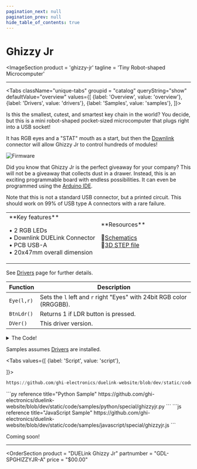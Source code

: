 ```yaml
---
pagination_next: null
pagination_prev: null
hide_table_of_contents: true
---
```



# Ghizzy Jr

<ImageSection
    product = 'ghizzy-jr'
    tagline = 'Tiny Robot-shaped Microcomputer'
></ImageSection>

---

<Tabs className="unique-tabs" groupid = "catalog" queryString="show" defaultValue="overview"
  values={[
    {label: 'Overview', value: 'overview'},
    {label: 'Drivers', value: 'drivers'},
    {label: 'Samples', value: 'samples'},
  ]}>

<TabItem value="overview">
Is this the smallest, cutest, and smartest key chain in the world? You decide, but this is a mini robot-shaped pocket-sized microcomputer that plugs right into a USB socket!

It has RGB eyes and a "STAT" mouth as a start, but then the [Downlink](../../interface/downlink) connector will allow Ghizzy Jr to control hundreds of modules!

![Firmware](pathname:///img/catalog/ghizzy-jr-logo.png)

Did you know that Ghizzy Jr is the perfect giveaway for your company? This will not be a giveaway that collects dust in a drawer. Instead, this is an exciting programmable board with endless possibilities. It can even be programmed using the [Arduino IDE](../../hw/arduino).

Note that this is not a standard USB connector, but a printed circuit. This should work on 99% of USB type A connectors with a rare failure.

<table><td width='50%'>
**Key features**

• 2 RGB LEDs<br/>
• Downlink DUELink Connector<br/>
• PCB USB-A<br/>
• 20x47mm overall dimension<br/>

</td><td width='50%'>
**Resources**

📄[Schematics](pathname:///sch/gdl-spghizzyjr-a.pdf)<br/>
🔩[3D STEP file](pathname:///3d/gdl-spghizzyjr-a.step)<br/>

</td></table>

</TabItem>

<TabItem value="drivers">

See [Drivers](../../engine/drivers) page for further details.

Function | Description
--- | ---
`Eye(l,r)` | Sets the `l` left and `r` right "Eyes" with 24bit RGB color (RRGGBB).
`BtnLdr()` | Returns 1 if LDR button is pressed.
`DVer()` | This driver version.

<details>
  <summary>The Code!</summary>

```py reference title="Ghizzy Jr Driver"
https://github.com/ghi-electronics/duelink-website/blob/dev/static/code/drivers/special/ghizzyjr.txt
```

</details>
</TabItem>

<TabItem value="samples">

Samples assumes [Drivers](../../engine/drivers) are installed.

<Tabs
  values={[
    {label: 'Script', value: 'script'},

]}>

<TabItem value="script">

```py reference title="Script Sample"
https://github.com/ghi-electronics/duelink-website/blob/dev/static/code/samples/script/special/ghizzyjr.txt
```
</TabItem>

<TabItem value="py">
```py reference title="Python Sample"
https://github.com/ghi-electronics/duelink-website/blob/dev/static/code/samples/python/special/ghizzyjr.py
```
</TabItem>

<TabItem value="js">
```js reference title="JavaScript Sample"
https://github.com/ghi-electronics/duelink-website/blob/dev/static/code/samples/javascript/special/ghizzyjr.js
```

</TabItem>
</Tabs>
</TabItem>

<TabItem value="projects">Coming soon!</TabItem>

</Tabs>

---
<OrderSection
    product = "DUELink Ghizzy Jr"
    partnumber = "GDL-SPGHIZZYJR-A"
    price = "$00.00"
></OrderSection>
